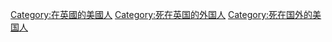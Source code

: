 [[Category:在英國的美國人|Category:在英國的美國人]]
[[Category:死在英国的外国人|Category:死在英国的外国人]]
[[Category:死在国外的美国人|Category:死在国外的美国人]]
